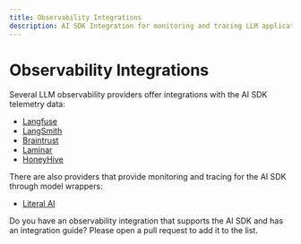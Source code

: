 ```yaml
---
title: Observability Integrations
description: AI SDK Integration for monitoring and tracing LLM applications
---
```


# Observability Integrations

Several LLM observability providers offer integrations with the AI SDK telemetry data:

- [Langfuse](https://langfuse.com/docs/integrations/vercel-ai-sdk)
- [LangSmith](https://docs.smith.langchain.com/observability/how_to_guides/tracing/trace_with_vercel_ai_sdk)
- [Braintrust](/providers/observability/braintrust)
- [Laminar](https://docs.lmnr.ai/tracing/vercel-ai-sdk)
- [HoneyHive](https://docs.honeyhive.ai/integrations/vercel)

There are also providers that provide monitoring and tracing for the AI SDK through model wrappers:

- [Literal AI](https://docs.literalai.com/integrations/vercel-ai-sdk)

<Note>
  Do you have an observability integration that supports the AI SDK and has an
  integration guide? Please open a pull request to add it to the list.
</Note>
